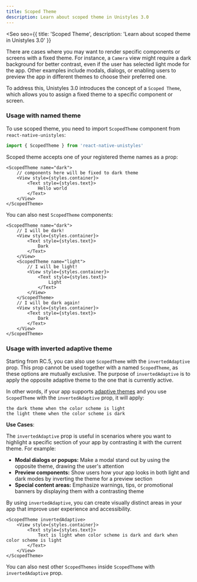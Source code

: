 ```yaml
---
title: Scoped Theme
description: Learn about scoped theme in Unistyles 3.0
---
```



<Seo
    seo={{
        title: 'Scoped Theme',
        description: 'Learn about scoped theme in Unistyles 3.0'
    }}
>

There are cases where you may want to render specific components or screens with a fixed theme. For instance, a `Camera` view might require a dark background for better contrast, even if the user has selected light mode for the app. Other examples include modals, dialogs, or enabling users to preview the app in different themes to choose their preferred one.

To address this, Unistyles 3.0 introduces the concept of a `Scoped Theme`, which allows you to assign a fixed theme to a specific component or screen.

### Usage with named theme

To use scoped theme, you need to import `ScopedTheme` component from `react-native-unistyles`:

```ts
import { ScopedTheme } from 'react-native-unistyles'
```

Scoped theme accepts one of your registered theme names as a prop:

```tsx
<ScopedTheme name="dark">
    // components here will be fixed to dark theme
    <View style={styles.container}>
        <Text style={styles.text}>
            Hello world
        </Text>
    </View>
</ScopedTheme>
```

You can also nest `ScopedTheme` components:
```tsx
<ScopedTheme name="dark">
    // I will be dark!
    <View style={styles.container}>
        <Text style={styles.text}>
            Dark
        </Text>
    </View>
    <ScopedTheme name="light">
        // I will be light!
        <View style={styles.container}>
            <Text style={styles.text}>
                Light
            </Text>
        </View>
    </ScopedTheme>
    // I will be dark again!
    <View style={styles.container}>
        <Text style={styles.text}>
            Dark
        </Text>
    </View>
</ScopedTheme>
```

### Usage with inverted adaptive theme


Starting from RC.5, you can also use `ScopedTheme` with the `invertedAdaptive` prop. This prop cannot be used together with a named `ScopedTheme`, as these options are mutually exclusive. The purpose of `invertedAdaptive` is to apply the opposite adaptive theme to the one that is currently active.

In other words, if your app supports [adaptive themes](/v3/guides/theming#adaptive-themes) and you use `ScopedTheme` with the `invertedAdaptive` prop, it will apply:

```
the dark theme when the color scheme is light
the light theme when the color scheme is dark
```

**Use Cases**:

The `invertedAdaptive` prop is useful in scenarios where you want to highlight a specific section of your app by contrasting it with the current theme. For example:

- **Modal dialogs or popups:** Make a modal stand out by using the opposite theme, drawing the user's attention
- **Preview components:** Show users how your app looks in both light and dark modes by inverting the theme for a preview section
- **Special content areas:** Emphasize warnings, tips, or promotional banners by displaying them with a contrasting theme

By using `invertedAdaptive`, you can create visually distinct areas in your app that improve user experience and accessibility.

```tsx /invertedAdaptive/
<ScopedTheme invertedAdaptive>
    <View style={styles.container}>
        <Text style={styles.text}>
            Text is light when color scheme is dark and dark when color scheme is light
        </Text>
    </View>
</ScopedTheme>
```

You can also nest other `ScopedThemes` inside `ScopedTheme` with `invertedAdaptive` prop.

</Seo>
